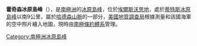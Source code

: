 {{coord|74|17|S|100|4|W|source:GNIS|display=title}}

'''霍奇森冰原島峰'''（{{lang-en|Hodgson Nunatak}}），是[[南極洲|南極洲]]的[[冰原島峰|冰原島峰]]，位於[[埃爾斯沃思地|埃爾斯沃思地]]，處於[[蒂特斯冰原島峰|蒂特斯冰原島峰]]以南9公里，屬於[[哈德森山脈|哈德森山脈]]的一部分，[[美國地質調查局|美國地質調查局]]根據測量和該國海軍的空中照片繪入地圖，現時由[[南極條約體系|南極條約體系]]管理。

{{DEFAULTSORT:Hodgson Nunatak}}
[[Category:南極洲冰原島峰|Category:南極洲冰原島峰]]


{{EllsworthLand-geo-stub}}
